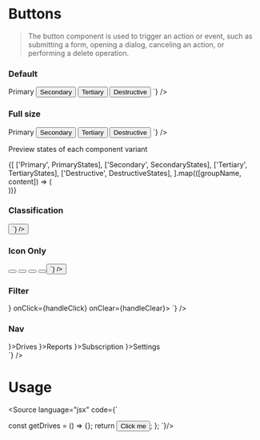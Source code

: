 
<Meta title="Components/Buttons/Introduction" />

# Buttons

> The button component is used to trigger an action or event, such as submitting a form, opening a dialog, canceling an action, or performing a delete operation.

### Default

<TabsState>
  <div id="preview" title="Preview">
    <Grid of={ButtonStories} />
  </div>
  <div id="code" title="Code Sample">
    <Source
      language="jsx"
      code={`
<Button variant="primary">Primary</Button>
<Button variant="secondary">Secondary</Button>
<Button variant="tertiary">Tertiary</Button>
<Button variant="destructive">Destructive</Button>
      `}
    />
  </div>
</TabsState>

### Full size

<TabsState>
  <div id="preview" title="Preview">
    <Grid of={FullButtonStories} />
  </div>
  <div id="code" title="Code Sample">
    <Source
      language="jsx"
      code={`
<Button full variant="primary">Primary</Button>
<Button full variant="secondary">Secondary</Button>
<Button full variant="tertiary">Tertiary</Button>
<Button full variant="destructive">Destructive</Button>
      `}
    />
  </div>
</TabsState>

Preview states of each component variant

<TabsState>
  {[
    ['Primary', PrimaryStates],
    ['Secondary', SecondaryStates],
    ['Tertiary', TertiaryStates],
    ['Destructive', DestructiveStates],
  ].map(([groupName, content]) => (
    <div key={groupName} id={groupName} title={groupName}>
      <Grid of={content} />
    </div>
  ))}
</TabsState>

### Classification

<TabsState>
  <div id="preview" title="Preview">
    <Grid of={ClassificationButtonStories} />
  </div>
  <div id="code" title="Code Sample">
    <Source
      language="jsx"
      code={`
<Button variant="business" />
<Button variant="personal" />
      `}
    />
  </div>
</TabsState>

### Icon Only

<TabsState>
  <div id="preview" title="Preview">
    <Grid of={IconOnlyButtonStories} />
  </div>
  <div id="code" title="Code Sample">
    <Source
      language="jsx"
      code={`
<Button variant="primary" iconOnly><AddICON /></Button>
<Button variant="secondary" iconOnly><AddICON /></Button>
<Button variant="tertiary" iconOnly><AddICON /></Button>
<Button variant="destructive" iconOnly><TrashICON /></Button>
<Button variant="business" iconOnly />
<Button variant="personal" iconOnly />
`}
    />
  </div>
</TabsState>

### Filter

<TabsState>
  <div id="preview" title="Preview">
    <Grid of={FilterButtonStories} />
  </div>
  <div id="code" title="Code Sample">
    <Source
      language="jsx"
      code={`
<Filter icon={<AddICON />} onClick={handleClick} onClear={handleClear}></Filter>
`}
    />
  </div>
</TabsState>

### Nav

<TabsState>
  <div id="preview" title="Preview">
    <Grid of={NavButtonStories} />
  </div>
  <div id="code" title="Code Sample">
    <Source
      language="jsx"
      code={`
<div className="flex flex-col gap-space2">
  <NavButton isActive leftIcon={<CarICON />}>Drives</NavButton>
  <NavButton leftIcon={<ReportsICON />}>Reports</NavButton>
  <NavButton leftIcon={<SubscriptionICON />}>Subscription</NavButton>
  <NavButton leftIcon={<SettingsICON />}>Settings</NavButton>
</div>
`}
    />
  </div>
</TabsState>

# Usage

<Source
  language="jsx"
  code={`

  const getDrives = () => {};
  return <Button onClick={getDrives} variant="primary">Click me</Button>;
};
`}/>
